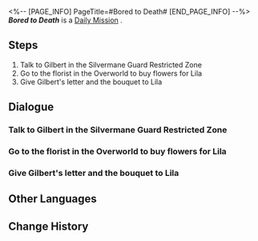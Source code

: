<%-- [PAGE_INFO]
PageTitle=#Bored to Death#
[END_PAGE_INFO] --%>
{{Stub|Dialogue, characters, and location(s)}}
{{Mission Infobox
|id            = 3011114
|title         = 
|image         = Mission Bored to Death.png
|type          = Daily
|event_name    = 
|chapter       = 
|requirements  = 
|summary       = <!--official mission summary from Fate's Atlas-->
|characters    = <!--characters that appear in this mission-->
|startLocation = <!--location as it intially appears on the mission screen-->
|world         = <!--i.e. Penacony-->
|area          = <!--i.e. A Child's Dream-->
|prev          = 
|next          = 
|exp           = 
|credits       = 5000
|stellarJade   = 
|other         = {{Card List||delim=;}}
}}
'''''Bored to Death''''' is a [[Daily Mission]]<!--in [world]-->.

==Steps==
# Talk to Gilbert in the Silvermane Guard Restricted Zone
# Go to the florist in the Overworld to buy flowers for Lila
# Give Gilbert's letter and the bouquet to Lila

<!--
==Gameplay Notes==

--><!--
==Trial Character==

-->
==Dialogue==
{{Stub Dialogue}}
===Talk to Gilbert in the Silvermane Guard Restricted Zone===
{{Mission Description|type=daily|location=<!--to be added-->|Gilbert, the old logistics officer in the Silvermane Guard Restricted Zone, seems to want help.<br />Go see if there's anything he needs.}}
{{Dialogue Start}}
:{{tx}}
{{Dialogue End}}

===Go to the florist in the Overworld to buy flowers for Lila===
{{Mission Description|type=daily|location=<!--to be added-->|update|Old Gilbert wants you to tell his daughter Lila that his retirement will be delayed.<br />Before that, he wants you to buy a bouquet for his daughter at the florist's &mdash; It's up to you to decide what kind of flower to buy.}}
{{Dialogue Start}}
:{{tx}}
{{Dialogue End}}

===Give Gilbert's letter and the bouquet to Lila===
{{Mission Description|type=daily|location=<!--to be added-->|update|Old Gilbert wants you to tell his daughter Lila that his retirement will be delayed.<br />You bought the flowers &mdash; Now, pass old Gilbert's letter and the bouquet to Lila.}}
{{Dialogue Start}}
:{{tx}}
{{Dialogue End}}

==Other Languages==
{{Other Languages
|en   = Bored to Death
|zhs  = 百无聊赖
|zht  = 百無聊賴
|ja   = 味気ない日々
|ko   = 따분한 나날
|es   = Aburrimiento mortal
|fr   = Ennui mortel
|ru   = Смертельная скука
|th   = เบื่อหน่ายเกินทน
|vi   = Tâm Trạng Chán Chường
|de   = Zu Tode gelangweilt
|id   = Super Bosan
|pt   = Tédio de Matar
}}

==Change History==
{{Change History|1.0}}

